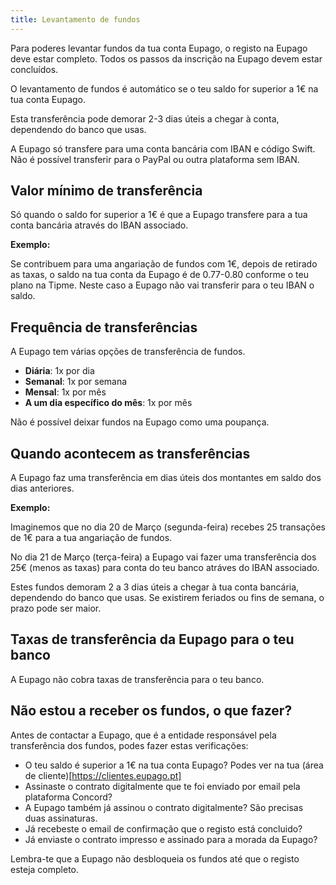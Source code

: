 ```yaml
---
title: Levantamento de fundos
---
```


Para poderes levantar fundos da tua conta Eupago, o registo na Eupago deve estar completo. Todos os passos da inscrição na Eupago devem estar concluídos.

O levantamento de fundos é automático se o teu saldo for superior a 1€ na tua conta Eupago.

Esta transferência pode demorar 2-3 dias úteis a chegar à conta, dependendo do banco que usas.

A Eupago só transfere para uma conta bancária com IBAN e código Swift. Não é possível transferir para o PayPal ou outra plataforma sem IBAN.

## Valor mínimo de transferência

Só quando o saldo for superior a 1€ é que a Eupago transfere para a tua conta bancária através do IBAN associado.

**Exemplo:**

Se contribuem para uma angariação de fundos com 1€, depois de retirado as taxas, o saldo na tua conta da Eupago é de 0.77-0.80 conforme o teu plano na Tipme. Neste caso a Eupago não vai transferir para o teu IBAN o saldo.

## Frequência de transferências

A Eupago tem várias opções de transferência de fundos.

- **Diária**: 1x por dia
- **Semanal**: 1x por semana
- **Mensal**: 1x por mês
- **A um dia específico do mês**: 1x por mês

Não é possível deixar fundos na Eupago como uma poupança.

## Quando acontecem as transferências

A Eupago faz uma transferência em dias úteis dos montantes em saldo dos dias anteriores.

**Exemplo:**

Imaginemos que no dia 20 de Março (segunda-feira) recebes 25 transações de 1€ para a tua angariação de fundos.

No dia 21 de Março (terça-feira) a Eupago vai fazer uma transferência dos 25€ (menos as taxas) para conta do teu banco atráves do IBAN associado.

Estes fundos demoram 2 a 3 dias úteis a chegar à tua conta bancária, dependendo do banco que usas. Se existirem feriados ou fins de semana, o prazo pode ser maior.

## Taxas de transferência da Eupago para o teu banco

A Eupago não cobra taxas de transferência para o teu banco.

## Não estou a receber os fundos, o que fazer?

Antes de contactar a Eupago, que é a entidade responsável pela transferência dos fundos, podes fazer estas verificações:

- O teu saldo é superior a 1€ na tua conta Eupago? Podes ver na tua (área de cliente)[https://clientes.eupago.pt]
- Assinaste o contrato digitalmente que te foi enviado por email pela plataforma Concord?
- A Eupago também já assinou o contrato digitalmente? São precisas duas assinaturas.
- Já recebeste o email de confirmação que o registo está concluido?
- Já enviaste o contrato impresso e assinado para a morada da Eupago?

Lembra-te que a Eupago não desbloqueia os fundos até que o registo esteja completo.
